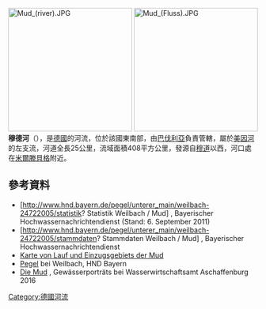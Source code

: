{{Expand language|1=de|time=2020-11-12T07:48:35+00:00}}
{{Coord|49|42|22.43|N|9|14|16.16|E|display=title}}
[[File:Mud_(river).JPG|250px]]
[[File:Mud_(Fluss).JPG|250px]]
'''穆德河'''（{{lang-de|Mud}}），是[[德國|德國]]的河流，位於該國東南部，由[[巴伐利亞|巴伐利亞]]負責管轄，屬於[[美因河|美因河]]的左支流，河道全長25公里，流域面積408平方公里，發源自[[穆道|穆道]]以西，河口處在[[米爾滕貝格|米爾滕貝格]]附近。

==參考資料==
* [http://www.hnd.bayern.de/pegel/unterer_main/weilbach-24722005/statistik? Statistik Weilbach / Mud] {{Wayback|url=http://www.hnd.bayern.de/pegel/unterer_main/weilbach-24722005/statistik |date=20210121061251 }}, Bayerischer Hochwassernachrichtendienst (Stand: 6. September 2011)
* [http://www.hnd.bayern.de/pegel/unterer_main/weilbach-24722005/stammdaten? Stammdaten Weilbach / Mud] {{Wayback|url=http://www.hnd.bayern.de/pegel/unterer_main/weilbach-24722005/stammdaten |date=20200804205134 }}, Bayerischer Hochwassernachrichtendienst
* [https://udo.lubw.baden-wuerttemberg.de/public/q/kpdFm Karte von Lauf und Einzugsgebiets der Mud]
* [http://www.hnd.bayern.de/pegel/unterer_main/weilbach-24722005 Pegel] {{Wayback|url=http://www.hnd.bayern.de/pegel/unterer_main/weilbach-24722005 |date=20210204071118 }} bei Weilbach, HND Bayern
* [http://www.wwa-ab.bayern.de/fluesse_seen/gewaesserportraits/mud/index.htm Die Mud] {{Wayback|url=http://www.wwa-ab.bayern.de/fluesse_seen/gewaesserportraits/mud/index.htm |date=20170614152838 }}, Gewässerporträts bei  Wasserwirtschaftsamt Aschaffenburg 2016

{{Germany-geo-stub}}
[[Category:德國河流|Category:德國河流]]